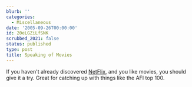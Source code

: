 ```yaml
---
blurb: ''
categories:
  - Miscellaneous
date: '2005-09-26T00:00:00'
id: 20eLGZiLfSNK
scrubbed_2021: false
status: published
type: post
title: Speaking of Movies
---
```


If you haven't already discovered
[NetFlix](http://www.netflix.com), and you like movies, you should
give it a try. Great for catching up with things like the AFI top
100.
